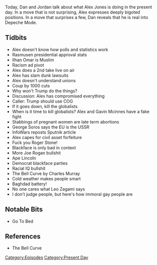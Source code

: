 {{DEFAULTSORT:
    #_EPISODE_0264:February 11-13, 2019
}}{{Episode
    | title             = February 11-13, 2019
    | caption           = Listen to this episode on [https://knowledgefight.libsyn.com/knowledge-fight-february-11-13-2019 Libsyn] [https://open.spotify.com/episode/4zroF6wFg5FR1TcDe70d94 Spotify]
    | episodeNumber     = 264
    | length            = 02:56:11
    | airDate           = February 15, 2019
    | coverageStartDate = February 11, 2019
    | coverageEndDate   = February 13, 2019
    | episodeType       = [[:Category:Present Day|Present Day]]
    | appearance        = [[Gavin McInnes]], [[Ilhan Omar]], [[George Soros]], [[Roger Stone]], [[Joe Rogan]], [[Charles Murray]], [[Leo Zagami]]
    | previousEpisode   = [[263: Jordan Takes The Wheel]]
    | nextEpisode       = [[265: September 1, 2011]]
}}

{{Stub}}

Today, Dan and Jordan talk about what Alex Jones is doing in the present day. In a move that is not surprising, Alex expresses deeply bigoted positions. In a move that surprises a few, Dan reveals that he is real into Depeche Mode.

==Tidbits==

*Alex doesn't know how polls and statistics work
*Rasmusen presidential approval stats
*Ilhan Omar is Muslim
*Racism ad pivot
*Alex does a 2nd take live on air
*Alex has slam dunk lawsuits
*Alex doesn't understand unions
*Coup by 1000 cuts
*Why won't Trump do the things?
*Discussion: Alex has compromised everything
*Caller: Trump should use COG
*If it goes down, kill the globalists
*When is it time to kill globalists? Alex and Gavin Mcinnes have a fake fight
*Stabbings of pregnant women are late term abortions
*George Soros says the EU is the USSR
*InfoWars reposts Sputnik article
*Alex capes for civil asset forfeiture
*Fuck you Roger Stone!
*Blackface is only bad in context
*More Joe Rogan bullshit
*Ape Lincoln
*Democrat blackface parties
*Racial IQ bullshit
*The Bell Curve by Charles Murray
*Cold weather makes people smart
*Baghdad battery!
*No one cares what Leo Zagami says
*I don't judge people, but here's how immoral gay people are

==Notable Bits==

*Go To Bed

==References==

*The Bell Curve

[[Category:Episodes]]
[[Category:Present Day]]
